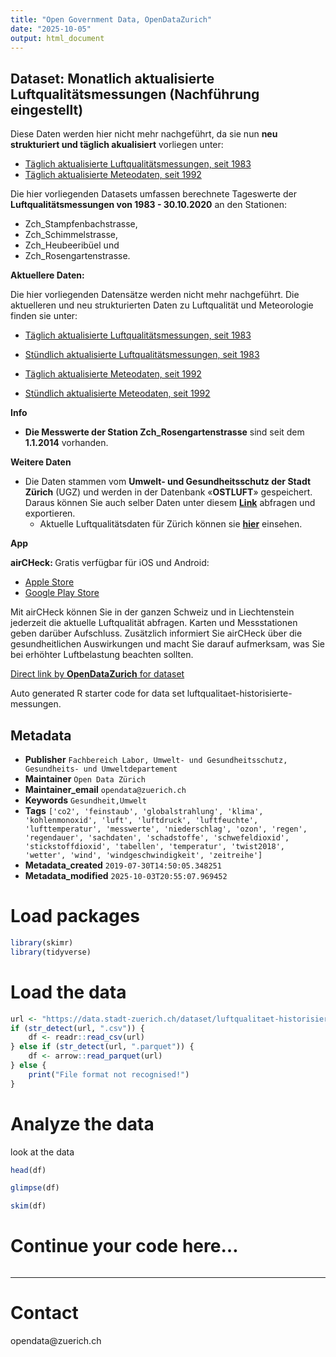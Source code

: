 ```yaml
---
title: "Open Government Data, OpenDataZurich"
date: "2025-10-05"
output: html_document
---
```


## Dataset: Monatlich aktualisierte Luftqualitätsmessungen (Nachführung eingestellt)

Diese Daten werden hier nicht mehr nachgeführt, da sie nun **neu strukturiert und täglich akualisiert** vorliegen unter:

- [Täglich aktualisierte Luftqualitätsmessungen, seit 1983](https://data.stadt-zuerich.ch/dataset/ugz_luftschadstoffmessung_tageswerte)
- [Täglich aktualisierte Meteodaten, seit 1992](https://data.stadt-zuerich.ch/dataset/ugz_meteodaten_tagesmittelwerte)

Die hier vorliegenden Datasets umfassen berechnete Tageswerte der **Luftqualitätsmessungen von 1983 - 30.10.2020** an den Stationen: 

- Zch_Stampfenbachstrasse, 
- Zch_Schimmelstrasse, 
- Zch_Heubeeribüel und 
- Zch_Rosengartenstrasse.

**Aktuellere Daten:**

Die hier vorliegenden Datensätze werden nicht mehr nachgeführt. Die aktuelleren und neu strukturierten Daten zu Luftqualität und Meteorologie finden sie unter:

- [Täglich aktualisierte Luftqualitätsmessungen, seit 1983](https://data.stadt-zuerich.ch/dataset/ugz_luftschadstoffmessung_tageswerte)
- [Stündlich aktualisierte Luftqualitätsmessungen, seit 1983](https://data.stadt-zuerich.ch/dataset/ugz_luftschadstoffmessung_stundenwerte)

-  [Täglich aktualisierte Meteodaten, seit 1992](https://data.stadt-zuerich.ch/dataset/ugz_meteodaten_tagesmittelwerte)
- [Stündlich aktualisierte Meteodaten, seit 1992](https://data.stadt-zuerich.ch/dataset/ugz_meteodaten_stundenmittelwerte)

**Info**

* **Die Messwerte der Station Zch_Rosengartenstrasse** sind seit dem **1.1.2014** vorhanden.

**Weitere Daten**

* Die Daten stammen vom **Umwelt- und Gesundheitsschutz der Stadt Zürich** (UGZ) und werden in der Datenbank «**OSTLUFT**» gespeichert. Daraus können Sie auch selber Daten unter diesem [**Link**](https://www.ostluft.ch/index.php?id=datenabfragen) abfragen und exportieren.
  * Aktuelle Luftqualitätsdaten für Zürich können sie [**hier**](https://www.stadt-zuerich.ch/de/gesundheit/gesundheitsschutz/luftqualitaet.html) einsehen.

**App**

**airCHeck: **Gratis verfügbar für iOS und Android:

  * [Apple Store](https://itunes.apple.com/ch/app/aircheck/id577766644)
  * [Google Play Store](https://play.google.com/store/apps/details?id=ch.ti.oasi.android.airquality)

Mit airCHeck können Sie in der ganzen Schweiz und in Liechtenstein jederzeit die aktuelle Luftqualität abfragen. Karten und Messstationen geben darüber Aufschluss. Zusätzlich informiert Sie airCHeck über die gesundheitlichen Auswirkungen und macht Sie darauf aufmerksam, was Sie bei erhöhter Luftbelastung beachten sollten.



[Direct link by **OpenDataZurich** for dataset](https://data.stadt-zuerich.ch/dataset/luftqualitaet-historisierte-messungen)

Auto generated R starter code for data set luftqualitaet-historisierte-messungen.

## Metadata

- **Publisher** `Fachbereich Labor, Umwelt- und Gesundheitsschutz, Gesundheits- und Umweltdepartement`
- **Maintainer** `Open Data Zürich`
- **Maintainer_email** `opendata@zuerich.ch`
- **Keywords** `Ge­sund­heit,Umwelt`
- **Tags** `['co2', 'feinstaub', 'globalstrahlung', 'klima', 'kohlenmonoxid', 'luft', 'luftdruck', 'luftfeuchte', 'lufttemperatur', 'messwerte', 'niederschlag', 'ozon', 'regen', 'regendauer', 'sachdaten', 'schadstoffe', 'schwefeldioxid', 'stickstoffdioxid', 'tabellen', 'temperatur', 'twist2018', 'wetter', 'wind', 'windgeschwindigkeit', 'zeitreihe']`
- **Metadata_created** `2019-07-30T14:50:05.348251`
- **Metadata_modified** `2025-10-03T20:55:07.969452`


# Load packages

```r
library(skimr)
library(tidyverse)
```

# Load the data

```r
url <- "https://data.stadt-zuerich.ch/dataset/luftqualitaet-historisierte-messungen/download/ugz_luftqualitaetsmessung_seit-2012.csv"
if (str_detect(url, ".csv")) {
    df <- readr::read_csv(url)
} else if (str_detect(url, ".parquet")) {
    df <- arrow::read_parquet(url)
} else {
    print("File format not recognised!")
}
```

# Analyze the data

look at the data
```r
head(df)
```

```r
glimpse(df)
```

```r
skim(df)
```

# Continue your code here...

```r

```

------------------------------------------------------------------------

# Contact

opendata@zuerich.ch
